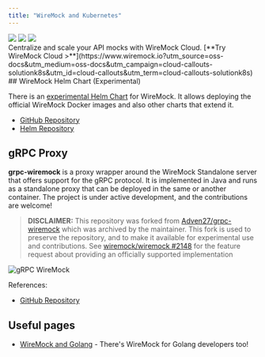 ```yaml
---
title: "WireMock and Kubernetes"
---
```




<div class="solution-block">
    <div class="solution-header">
        <img src="/images/logos/wiremock/logo_square.svg" />
        <img src="/images/logos/doc-sections/connect.svg" />
        <img src="/images/logos/technology/kubernetes.svg" />
    </div>
</div>

<CloudCallout title="WireMock Cloud" icon="rocket">
    Centralize and scale your API mocks with WireMock Cloud.
    [**Try WireMock Cloud >**](https://www.wiremock.io?utm_source=oss-docs&utm_medium=oss-docs&utm_campaign=cloud-callouts-solutionk8s&utm_id=cloud-callouts&utm_term=cloud-callouts-solutionk8s)
</CloudCallout>
## WireMock Helm Chart (Experimental)

There is an [experimental Helm Chart](https://wiremock.github.io/helm-charts/) for WireMock.
It allows deploying the official WireMock Docker images and also other charts that extend it.

- [GitHub Repository](https://github.com/wiremock/helm-charts)
- [Helm Repository](https://wiremock.github.io/helm-charts/)

## gRPC Proxy

**grpc-wiremock** is a proxy wrapper around the WireMock Standalone server that offers support
for the gRPC protocol.
It is implemented in Java and runs as a standalone proxy
that can be deployed in the same or another container.
The project is under active development, and the contributions are welcome!

> **DISCLAIMER:** This repository was forked from [Adven27/grpc-wiremock](https://github.com/Adven27/grpc-wiremock) which was archived by the maintainer.
> This fork is used to preserve the repository, and to make it available for experimental use and contributions.
> See [wiremock/wiremock #2148](https://github.com/wiremock/wiremock/issues/2148) for the feature request about providing an officially supported implementation

![gRPC WireMock](https://cdn.jsdelivr.net/gh/wiremock/grpc-wiremock/doc/overview.drawio.svg)

References:

- [GitHub Repository](https://github.com/wiremock/grpc-wiremock)

## Useful pages

- [WireMock and Golang](/docs/solutions/golang/) - There's WireMock for Golang developers too!
